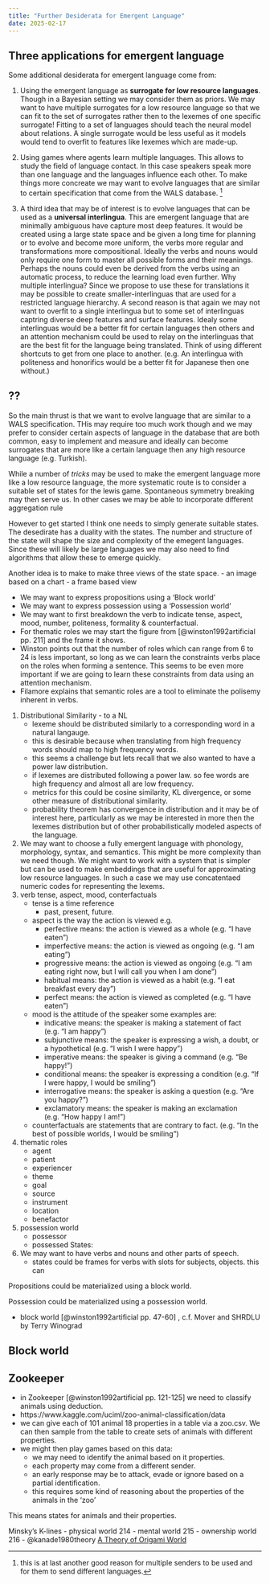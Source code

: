 ```yaml
---
title: "Further Desiderata for Emergent Language"
date: 2025-02-17
---
```


## Three applications for emergent language

Some additional desiderata for emergent language come from:

1. Using the emergent language as **surrogate for low resource languages**. Though in a Bayesian setting we may consider them as priors. We may want to have multiple surrogates for a low resource language so that we can fit to the set of surrogates rather then to the lexemes of one specific surrogate! Fitting to a set of languages should teach the neural model about relations. A single surrogate would be less useful as it models would tend to overfit to features like lexemes which are made-up. 

2. Using games where agents learn multiple languages. This allows to study the field of language contact. In this case speakers speak more than one language and the languages influence each other. To make things more concreate we may want to evolve languages that are similar to certain specification that come from the WALS database. ^[this is at last another good reason for multiple senders to be used and for them to send different languages.]

3. A third idea that may be of interest is to evolve languages that can be used as a **universal interlingua**. This are emergent language that are minimally ambiguous have capture most deep features. It would be created using a large state space and be given a long time for planning or to evolve and become more uniform, the verbs more regular and transformations more compositional. 
    Ideally the verbs and nouns would only require one form to master all possible forms and their meanings. Perhaps the nouns could even be derived from the verbs using an automatic process, to reduce the learning load even further.
    Why multiple interlingua? Since we propose to use these for translations it may be possible to create smaller-interlinguas that are used for a restricted language hierarchy. A second reason is that again we may not want to overfit to a single interlingua but to some set of interlinguas captring diverse deep features and surface features. Idealy some interlinguas would be a better fit for certain languages then others and an attention mechanism could be used to relay on the  interlinguas that are the best fit for the language being translated. Think of using different shortcuts to get from one place to another. (e.g. An interlingua with politeness and honorifics would be a better fit for Japanese then one without.)


## ??

So the main thrust is that we want to evolve language that are similar to a WALS specification. THis may require too much work though and we may prefer to consider certain aspects of language in the database that are both common, easy to implement and measure and ideally can become surrogates that are more like a certain language then any high resource language (e.g. Turkish).

While a number of *tricks* may be used to make the emergent language more like a low resource language, the more systematic route is to consider a suitable set of states for the lewis game. Spontaneous symmetry breaking may then serve us. In other cases we may be able to
incorporate different aggregation rule

However to get started  I think one needs to simply generate suitable states. The desedirate has a duality with the states. The number and structure of the state will shape the size and complexity of the emegent languages. Since these will likely be large languages we may also need to find algorithms that allow these to emerge quickly.

Another idea is to make to make three views of the state space.
    - an image based on a chart
    - a frame based view

- We may want to express propositions using a 'Block world'
- We may want to express possession using a 'Possession world'
- We may want to first breakdown the verb to indicate tense, aspect, mood, number, politeness, formality & counterfactual.
- For thematic roles we may start the figure from  [@winston1992artificial pp. 211] and the frame it shows.
- Winston points out that the number of roles which can range from 6 to 24 is less important, so long as we can learn the constraints verbs place on the roles when forming a sentence. This seems to be even more important if we are going to learn these constraints from data using an attention mechanism.
- Filamore explains that semantic roles are a tool to eliminate the polisemy inherent in verbs.


1. Distributional Similarity - to a NL
    - lexeme should be distributed similarly to a corresponding word in a natural langauge.
    - this is desirable because when translating from high frequency words should map to high frequency words.
    - this seems a challenge but lets recall that we also wanted to have a power law distribution.
    - if lexemes are distributed following a power law. so fee words are high frequency and almost all are low frequency.
    - metrics for this could be cosine similarity, KL divergence, or some other measure of distributional similarity.
    - probability theorem has convergence in distribution and it may be of interest here, particularly as we may be interested in more then the lexemes distribution but of other probabilistically modeled aspects of the language.
2. We may want to choose a fully emergent language with phonology, morphology, syntax, and semantics. This might be more complexity than we need though. We might want to work with a system that is simpler but can be used to make embeddings that are useful for approximating low resource languages. In such a case we may use concatentaed numeric codes for representing the lexems.
3. verb tense, aspect, mood, conterfactuals
    - tense is a time reference
        - past, present, future.
    - aspect is the way the action is viewed e.g. 
        - perfective means: the action is viewed as a whole (e.g. "I have eaten")
        - imperfective means: the action is viewed as ongoing (e.g. "I am eating")
        - progressive means: the action is viewed as ongoing (e.g. "I am eating right now, but I will call you when I am done")
        - habitual means: the action is viewed as a habit (e.g. "I eat breakfast every day")
        - perfect means: the action is viewed as completed (e.g. "I have eaten")        
    - mood is the attitude of the speaker some examples are:
        - indicative means: the speaker is making a statement of fact (e.g. "I am happy")
        - subjunctive means: the speaker is expressing a wish, a doubt, or a hypothetical (e.g. "I wish I were happy")
        - imperative means: the speaker is giving a command (e.g. "Be happy!")
        - conditional means: the speaker is expressing a condition (e.g. "If I were happy, I would be smiling")
        - interrogative means: the speaker is asking a question (e.g. "Are you happy?")
        - exclamatory means: the speaker is making an exclamation (e.g. "How happy I am!")
    - counterfactuals are statements that are contrary to fact. (e.g. "In the best of possible worlds, I would be smiling")
3. thematic roles
    - agent
    - patient
    - experiencer
    - theme
    - goal
    - source
    - instrument
    - location
    - benefactor
4. possession world
    - possessor
    - possessed
States:

1. We may want to have verbs and nouns and other parts of speech. 
    - states could be frames for verbs with slots for subjects, objects.
      this can 

Propositions could be materialized using a block world.

Possession could be materialized using a possession world.

- block world [@winston1992artificial pp. 47-60] , c.f. Mover and SHRDLU  by Terry Winograd

## Block world


## Zookeeper

- in Zookeeper [@winston1992artificial pp. 121-125] we need to classify animals using deduction. 
- https://www.kaggle.com/uciml/zoo-animal-classification/data
- we can give each of 101 animal 18 properties  in a table via a zoo.csv. We can then sample from the table to create sets of animals with different properties.
- we might then play games based on this data:
    - we may need to identify the animal based on it properties.
    - each property may come from a different sender.
    - an early response may be to attack, evade or ignore based on a partial identification.
    - this requires some kind of reasoning about the properties of the animals in the 'zoo' 

This means
    states for animals and their properties.



Minsky's K-lines
- physical world 214
- mental world 215
- ownership world 216
- @kanade1980theory [A Theory of Origami World](https://www.ri.cmu.edu/pub_files/pub3/kanade_takeo_1980_1/kanade_takeo_1980_1.pdf)

